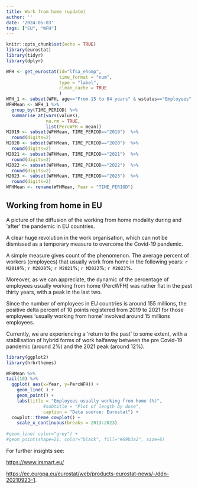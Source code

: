 ```yaml
---
title: Work from home (update)
author: ''
date: '2024-05-03'
tags: ["EU", "WFH"]
---
```


```r
knitr::opts_chunk$set(echo = TRUE)
library(eurostat)
library(tidyr)
library(dplyr)
```

```r
WFH <- get_eurostat(id="lfsa_ehomp",
                    time_format = "num",
                    type = "label",
                    clean_cache = TRUE
                    )
WFH_1 <- subset(WFH, age=="From 15 to 64 years" & wstatus=="Employees" & frequenc=="Usually")
WFHMean <- WFH_1 %>%
  group_by(TIME_PERIOD) %>%
  summarise_at(vars(values), 
               na.rm = TRUE, 
               list(PercWFH = mean))
M2019 <- subset(WFHMean, TIME_PERIOD=="2019")  %>%
  round(digits=2)
M2020 <- subset(WFHMean, TIME_PERIOD=="2020")  %>%
  round(digits=2)
M2021 <- subset(WFHMean, TIME_PERIOD=="2021")  %>%
  round(digits=2)
M2022 <- subset(WFHMean, TIME_PERIOD=="2022")  %>%
  round(digits=2)
M2023 <- subset(WFHMean, TIME_PERIOD=="2023")  %>%
  round(digits=2)
WFHMean <- rename(WFHMean, Year = "TIME_PERIOD")


```

## Working from home in EU

A picture of the diffusion of the working from home modality during and 'after' the pandemic in EU countries.

A clear huge revolution in the work organisation, which can not be dismissed as a temporary measure to overcome the Covid-19 pandemic.

A simple measure gives count of the phenomenon. The average percent of workers (employees) that usually work from home in the following years: `r M2019`%; `r M2020`%; `r M2021`%; `r M2022`%; `r M2023`%.

Moreover, as we can appreciate, the dynamic of the percentage of employees usually working from home (PercWFH) was rather flat in the past thirty years, with a peak in the last two.

Since the number of employees in EU countries is around 155 millions, the positive delta percent of 10 points registered from 2019 to 2021 for those employees 'usually working from home' involved around 15 millions employees.

Currently, we are experiencing a 'return to the past' to some extent, with a stabilisation of hybrid forms of work halfaway between the pre Covid-19 pandemic (around 2%) and the 2021 peak (around 12%).

```r
library(ggplot2)
library(hrbrthemes)

WFHMean %>%
tail(10) %>%
  ggplot( aes(x=Year, y=PercWFH)) +
    geom_line( ) +
    geom_point() +
    labs(title = "Employees usually working from home (%)",
              #subtitle = "Plot of length by dose",
              caption = "Data source: Eurostat") +
  cowplot::theme_cowplot() +
    scale_x_continuous(breaks = 2013:2023)
    
#geom_line( color="grey") +
#geom_point(shape=21, color="black", fill="#69b3a2", size=6) 

```

For further insights see:

<https://www.irsmart.eu/>

<https://ec.europa.eu/eurostat/web/products-eurostat-news/-/ddn-20210923-1>.
